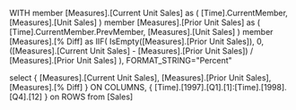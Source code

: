 WITH
 member [Measures].[Current Unit Sales] as ( [Time].CurrentMember, [Measures].[Unit Sales] )
 member [Measures].[Prior Unit Sales] as ( [Time].CurrentMember.PrevMember, [Measures].[Unit Sales] )
 member [Measures].[% Diff] as IIF(
 				IsEmpty([Measures].[Prior Unit Sales]), 
 				0,
 				([Measures].[Current Unit Sales] - [Measures].[Prior Unit Sales]) / [Measures].[Prior Unit Sales]
 				), FORMAT_STRING="Percent"
 				
select
{ [Measures].[Current Unit Sales], [Measures].[Prior Unit Sales], [Measures].[% Diff]  } ON COLUMNS,
{ [Time].[1997].[Q1].[1]:[Time].[1998].[Q4].[12] } on ROWS
from [Sales]